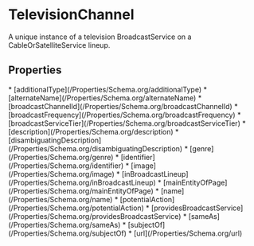   
# TelevisionChannel

A unique instance of a television BroadcastService on a CableOrSatelliteService lineup.

## Properties

<Grid>
* [additionalType](/Properties/Schema.org/additionalType)
* [alternateName](/Properties/Schema.org/alternateName)
* [broadcastChannelId](/Properties/Schema.org/broadcastChannelId)
* [broadcastFrequency](/Properties/Schema.org/broadcastFrequency)
* [broadcastServiceTier](/Properties/Schema.org/broadcastServiceTier)
* [description](/Properties/Schema.org/description)
* [disambiguatingDescription](/Properties/Schema.org/disambiguatingDescription)
* [genre](/Properties/Schema.org/genre)
* [identifier](/Properties/Schema.org/identifier)
* [image](/Properties/Schema.org/image)
* [inBroadcastLineup](/Properties/Schema.org/inBroadcastLineup)
* [mainEntityOfPage](/Properties/Schema.org/mainEntityOfPage)
* [name](/Properties/Schema.org/name)
* [potentialAction](/Properties/Schema.org/potentialAction)
* [providesBroadcastService](/Properties/Schema.org/providesBroadcastService)
* [sameAs](/Properties/Schema.org/sameAs)
* [subjectOf](/Properties/Schema.org/subjectOf)
* [url](/Properties/Schema.org/url)
</Grid>

